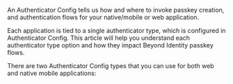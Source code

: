 An Authenticator Config tells us how and where to invoke passkey creation, and authentication flows for your native/mobile or web application. 

Each application is tied to a single authenticator type, which is configured in Authenticator Config. This article will help you understand each authenticator type option and how they impact Beyond Identity passkey flows.

There are two Authenticator Config types that you can use for both web and native mobile applications:



<AuthenticatorTypeTable />


